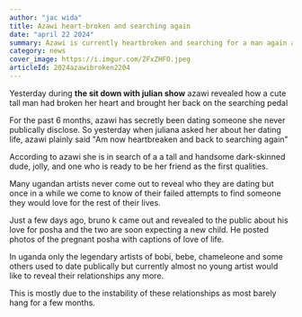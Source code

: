 ```yaml
---
author: "jac wida"
title: Azawi heart-broken and searching again
date: "april 22 2024"
summary: Azawi is currently heartbroken and searching for a man again after a wasted 6 months dating period
category: news
cover_image: https://i.imgur.com/ZFxZHFO.jpeg
articleId: 2024azawibroken2204
---
```


Yesterday during **the sit down with julian show** azawi revealed how a cute tall man had broken her heart and brought her back on the searching pedal

For the past 6 months, azawi has secretly been dating someone she never publically disclose. So yesterday when juliana asked her about her dating life, azawi plainly said "Am now heartbreaken and back to searching again"

According to azawi she is in search of a a tall and handsome dark-skinned dude, jolly, and one who is ready to be her friend as the first qualities.

<TweetComponent id="1782331315666248165 " />

Many ugandan artists never come out to reveal who they are dating but once in a while we come to know of their failed attempts to find someone they would love for the rest of their lives.

Just a few days ago, bruno k came out and revealed to the public about his love for posha and the two are soon expecting a new child. He posted photos of the pregnant posha with captions of love of life.

In uganda only the legendary artists of bobi, bebe, chameleone and some others used to date publically but currently almost no young artist would like to reveal their relationships any more.

This is mostly due to the instability of these relationships as most barely hang for a few months.

